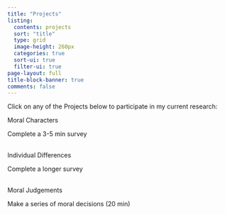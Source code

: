 ```yaml
---
title: "Projects"
listing:
  contents: projects
  sort: "title"
  type: grid
  image-height: 260px
  categories: true
  sort-ui: true
  filter-ui: true
page-layout: full
title-block-banner: true
comments: false
---
```


Click on any of the Projects below to participate in my current research:



```{=html}

<div class="card bg-secondary mb-3" style="max-width: 20rem;">
  <div class="card-header" onclick="window.open('https://unioflimerick.eu.qualtrics.com/jfe/form/SV_7X0bIQKbboJUrXM');">Moral Characters</div>
  <div class="card-body" onclick="window.open('https://unioflimerick.eu.qualtrics.com/jfe/form/SV_7X0bIQKbboJUrXM');">
    <p class="card-text">Complete a 3-5 min survey</p>
  </div>
</div>  

<br>
  
<div class="card bg-secondary mb-3" style="max-width: 20rem;">
  <div class="card-header" onclick="window.open('https://unioflimerick.eu.qualtrics.com/jfe/form/SV_39Hz8GlPQD63tPv');">Individual Differences</div>
  <div class="card-body" onclick="window.open('https://unioflimerick.eu.qualtrics.com/jfe/form/SV_39Hz8GlPQD63tPv');">
    <p class="card-text">Complete a longer survey</p>
  </div>
</div>  
  
<br>

<div class="card bg-secondary mb-3" style="max-width: 20rem;">
  <div class="card-header" onclick="window.open('https://unioflimerick.eu.qualtrics.com/jfe/form/SV_4310xRmTNMzVtvo');">Moral Judgements</div>
  <div class="card-body" onclick="window.open('https://unioflimerick.eu.qualtrics.com/jfe/form/SV_4310xRmTNMzVtvo');">
    <p class="card-text">Make a series of moral decisions (20 min)</p>
  </div>
</div>  
  
```